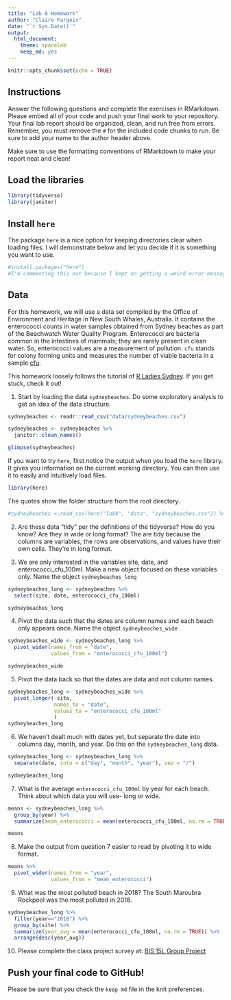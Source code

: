 ```yaml
---
title: "Lab 8 Homework"
author: "Claire Fargeix"
date: "`r Sys.Date()`"
output:
  html_document: 
    theme: spacelab
    keep_md: yes
---
```


```r
knitr::opts_chunk$set(echo = TRUE)
```

## Instructions
Answer the following questions and complete the exercises in RMarkdown. Please embed all of your code and push your final work to your repository. Your final lab report should be organized, clean, and run free from errors. Remember, you must remove the `#` for the included code chunks to run. Be sure to add your name to the author header above.  

Make sure to use the formatting conventions of RMarkdown to make your report neat and clean!  

## Load the libraries
```r
library(tidyverse)
library(janitor)
``` 

## Install `here`
The package `here` is a nice option for keeping directories clear when loading files. I will demonstrate below and let you decide if it is something you want to use.  
```r
#install.packages("here")
#I'm commenting this out because I kept on getting a weird error message when I tried to knit this file. It worked pre-knit, but the only way I could get the knit to work was to work around it. I understand how "here" works, but for the sake of submitting this homework on time I'm just using what we learned previously. I hope that this is ok! The rest of the homework is unmodified, this just affects the loading of the data!
```

## Data
For this homework, we will use a data set compiled by the Office of Environment and Heritage in New South Whales, Australia. It contains the enterococci counts in water samples obtained from Sydney beaches as part of the Beachwatch Water Quality Program. Enterococci are bacteria common in the intestines of mammals; they are rarely present in clean water. So, enterococci values are a measurement of pollution. `cfu` stands for colony forming units and measures the number of viable bacteria in a sample [cfu](https://en.wikipedia.org/wiki/Colony-forming_unit).   

This homework loosely follows the tutorial of [R Ladies Sydney](https://rladiessydney.org/). If you get stuck, check it out!  

1. Start by loading the data `sydneybeaches`. Do some exploratory analysis to get an idea of the data structure.
```r
sydneybeaches <- readr::read_csv("data/sydneybeaches.csv")
```
```r
sydneybeaches <- sydneybeaches %>% 
  janitor::clean_names()
```
```r
glimpse(sydneybeaches)
```


If you want to try `here`, first notice the output when you load the `here` library. It gives you information on the current working directory. You can then use it to easily and intuitively load files.
```r
library(here)
```

The quotes show the folder structure from the root directory.
```r
#sydneybeaches <-read_csv(here("lab8", "data", "sydneybeaches.csv")) %>% janitor::clean_names()
```

2. Are these data "tidy" per the definitions of the tidyverse? How do you know? Are they in wide or long format?
The are tidy because the columns are variables, the rows are observations, and values have their own cells. They're in long format.

3. We are only interested in the variables site, date, and enterococci_cfu_100ml. Make a new object focused on these variables only. Name the object `sydneybeaches_long`
```r
sydneybeaches_long <- sydneybeaches %>% 
  select(site, date, enterococci_cfu_100ml)

sydneybeaches_long
```

4. Pivot the data such that the dates are column names and each beach only appears once. Name the object `sydneybeaches_wide`
```r
sydneybeaches_wide <- sydneybeaches_long %>% 
  pivot_wider(names_from = "date",
              values_from = "enterococci_cfu_100ml")
```
```r
sydneybeaches_wide
```

5. Pivot the data back so that the dates are data and not column names.
```r
sydneybeaches_long <- sydneybeaches_wide %>% 
  pivot_longer(-site,
               names_to = "date", 
               values_to = "enterococci_cfu_100ml"
               )
sydneybeaches_long
```


6. We haven't dealt much with dates yet, but separate the date into columns day, month, and year. Do this on the `sydneybeaches_long` data.
```r
sydneybeaches_long <- sydneybeaches_long %>% 
  separate(date, into = c("day", "month", "year"), sep = "/")

sydneybeaches_long
```


7. What is the average `enterococci_cfu_100ml` by year for each beach. Think about which data you will use- long or wide.
```r
means <- sydneybeaches_long %>% 
  group_by(year) %>% 
  summarize(mean_enterococci = mean(enterococci_cfu_100ml, na.rm = TRUE))
```
```r
means
```


8. Make the output from question 7 easier to read by pivoting it to wide format.
```r
means %>%
  pivot_wider(names_from = "year",
              values_from = "mean_enterococci")
```


9. What was the most polluted beach in 2018?
The South Maroubra Rockpool was the most polluted in 2018.
```r
sydneybeaches_long %>% 
  filter(year=="2018") %>% 
  group_by(site) %>% 
  summarize(year_avg = mean(enterococci_cfu_100ml, na.rm = TRUE)) %>% 
  arrange(desc(year_avg))
```


10. Please complete the class project survey at: [BIS 15L Group Project](https://forms.gle/H2j69Z3ZtbLH3efW6)


## Push your final code to GitHub!
Please be sure that you check the `keep md` file in the knit preferences.   